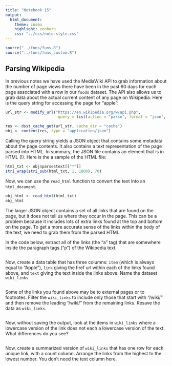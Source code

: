```yaml
---
title: "Notebook 15"
output:
  html_document:
    theme: cosmo
    highlight: zenburn
    css: "../css/note-style.css"
---
```


```r
source("../funs/funs.R")
source("../funs/funs_custom.R")
```

## Parsing Wikipedia

In previous notes we have used the MediaWiki API to grab information about the
number of page views there have been in the past 60 days for each page
associated with a row in our `foods` dataset. The API also allows us to grab
data about the actual current content of any page on Wikipedia. Here is the
query string for accessing the page for "apple":

```r
url_str <- modify_url("https://en.wikipedia.org/w/api.php",
                       query = list(action = "parse", format = "json", page = "apple"))

res <- dsst_cache_get(url_str, cache_dir = "cache")
obj <- content(res, type = "application/json")
```

Calling the query string yields a JSON object that contains some metadata about
the page contents. It also contains a text representation of the page parsed
into HTML. In summary, the JSON file contains an element that is in HTML (!).
Here is the a sample of the HTML file:

```r
html_txt <- obj$parse$text[["*"]]
stri_wrap(stri_sub(html_txt, 1, 1000), 70)
```

Now, we can use the `read_html` function to convert the text into an
`html_document`.

```r
obj_html <- read_html(html_txt)
obj_html
```

The larger JSON object contains a set of all links that are found on the page,
but it does not tell us where they occur in the page. This can be a problem
because it includes lots of extra links found at the top and bottom on the page.
To get a more accurate sense of the links within the body of the text, we need
to grab them from the parsed HTML.

In the code below, extract all of the links (the "a" tag) that are somewhere 
inside the paragraph tags ("p") of the Wikipedia text.

```r

```

Now, create a data table that has three columns: `item` (which is always equal to
"Apple"), `link` giving the href url within each of the links found above, and
`text` giving the text inside the links above. Name the dataset `wiki_links`

```r

```

Some of the links you found above may be to external pages or to footnotes. 
Filter the `wiki_links` to include only those that start with "/wiki/" and 
then remove the leading "/wiki/" from the remaining links. Resave the data 
as `wiki_links`.

```r

```

Now, without saving the output, look at the items in `wiki_links` where a
lowercase version of the link does not each a lowercase version of the text.
What differences do you see?

```r

```

Now, create a summarized version of `wiki_links` that has one row for each
unique link, with a count column. Arrange the links from the highest to the
lowest number. You don't need the text column here.

```r

```


